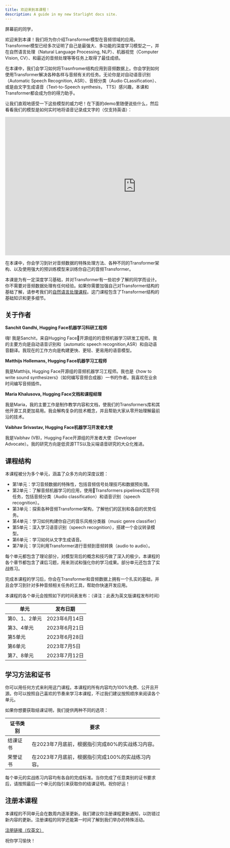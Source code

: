 ```yaml
---
title: 欢迎来到本课程！
description: A guide in my new Starlight docs site.
---
```



屏幕前的同学，

欢迎来到本课！我们将为你介绍Transformer模型在音频领域的应用。Transformer模型已经多次证明了自己是最强大、多功能的深度学习模型之一，并在自然语言处理（Natural Language Processing, NLP）、机器视觉（Computer Vision, CV）、和最近的音频处理等等任务上取得了最佳成绩。

在本课中，我们会学习如何将Trasnfromer结构应用到音频数据上。你会学到如何使用Transformer解决各种各样与音频有关的任务。无论你是对自动语音识别（Automatic Speech Recognition, ASR）、音频分类（Audio CLassification）、或是由文字生成语音（Text-to-Speech synthesis， TTS）感兴趣，本课和Transformer都会成为你的得力助手。

让我们直观地感受一下这些模型的威力吧！在下面的demo里随便说些什么，然后看看我们的模型是如何实时地将语音记录成文字的（仅支持英语）：

<iframe
	src="https://openai-whisper.hf.space"
	frameborder="0"
	width="850"
	height="450">
</iframe>

在本课中，你会学习到针对音频数据的特殊处理方法、各种不同的Transformer架构、以及使用强大的预训练模型来训练你自己的音频Transformer。

本课是为有一定深度学习基础，并对Transformer有一些初步了解的同学而设计。你不需要对音频数据处理有任何经验。如果你需要加强自己对Transformer结构的基础了解，请参考我们的[自然语言处理课程](https://huggingface.co/learn/nlp-course/zh-CN/chapter1/1)。这门课程包含了Transformer结构的基础知识和更多细节。

## 关于作者

**Sanchit Gandhi, Hugging Face机器学习科研工程师**

嗨! 我是Sanchit，来自Hugging Face🤗开源组的的音频机器学习研发工程师。我的主要方向是自动语音识别和（automatic speech recognition,ASR）和自动语音翻译。我现在的工作方向是构建更快、更轻、更易用的语音模型。

**Matthijs Hollemans, Hugging Face机器学习工程师**

我是Matthijs, Hugging Face开源组的音频机器学习工程师。我也是《how to write sound synthesizers》（如何编写音频合成器）一书的作者。我喜欢在业余时间编写音频插件。

**Maria Khalusova, Hugging Face文档和课程经理**

我是Maria，我的主要工作是制作教学内容和文档，使我们的Transformers库和其他开源工具更加易用。我会解构复杂的技术概念，并且帮助大家从零开始理解最前沿的技术。

**Vaibhav Srivastav, Hugging Face机器学习开发者大使**

我是Vaibhav (VB)，Hugging Face开源组的开发者大使（Developer Advocate）。我的研究方向是低资源TTS以及尖端语音研究的大众化推进。

## 课程结构

本课程被分为多个单元，涵盖了众多方向的深度议题：

* 第1单元：学习音频数据的特殊性，包括音频信号处理技巧和数据预处理。
* 第2单元：了解音频机器学习的应用，使用🤗Transformers pipelines实现不同任务，包括音频分类（Audio classification）和语音识别（speech recognition）。
* 第3单元：探索各种音频Transformer架构，了解他们的区别和各自的优势任务。
* 第4单元：学习如何构建你自己的音乐风格分类器（music genre classifier）
* 第5单元：深入学习语音识别（speech recognition），搭建一个会议转录模型。
* 第6单元：学习如何从文字生成语音。
* 第7单元：学习利用Transformer进行音频到音频转换（audio to audio）。

每个单元都包含了理论部分，对模型背后的概念和技巧做了深入的极少。本课程的各个章节都包含了课后习题，用来测试和强化你的学习成果。部分单元还包含了实战练习。

完成本课程的学习后，你会在Transformer和音频数据上拥有一个扎实的基础，并且会学习到针对多种音频相关任务的工具，帮助你快速开发应用。

本课程的各个单元会按照如下的时间表发布：（译注：此表为英文版课程发布时间）

| 单元   | 发布日期 |
|---|-----------------|
| 第0、1、2单元  | 2023年6月14日   |
| 第3、4单元  | 2023年6月21日   |
| 第5单元  | 2023年6月28日   |
| 第6单元  | 2023年7月5日    |
| 第7、8单元  | 2023年7月12日   |

[//]: # (| 额外单元  | 未定             |)

## 学习方法和证书

你可以用任何方式来利用这门课程。本课程的所有内容均为100%免费、公开且开源。你可以按照自己喜欢的节奏来学习本课程，不过我们建议按照顺序来阅读各个单元。

如果你想要获取结课证明，我们提供两种不同的选项：

| 证书类别   | 要求                                                                                   |
|---|------------------------------------------------------------------------------------------------|
| 结课证书  | 在2023年7月底前，根据指引完成80%的实战练习内容。 |
| 荣誉证书  | 在2023年7月底前，根据指引完成100%的实战练习内容。 |

每个单元的实战练习内容均有各自的完成标准。当你完成了任意类别的证书要求后，请按照最后一个单元的指引来获取你的结课证明。祝你好运！

## 注册本课程

本课程的不同单元会在数周内逐渐更新。我们建议你注册课程更新通知，以防错过新内容的更新。注册课程的同学还能第一时间了解到我们举办的特殊活动。

[注册链接（仅英文）](http://eepurl.com/insvcI)

祝你学习愉快！
